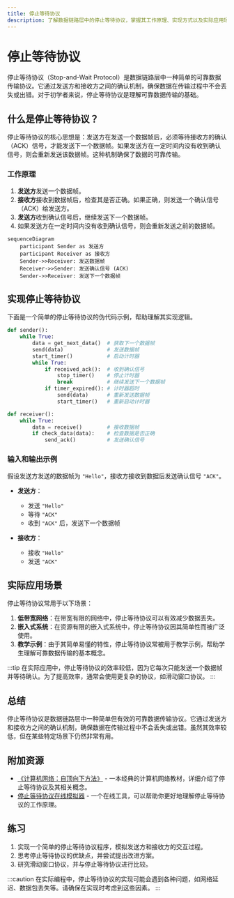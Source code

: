```yaml
---
title: 停止等待协议
description: 了解数据链路层中的停止等待协议，掌握其工作原理、实现方式以及实际应用场景。
---
```


# 停止等待协议

停止等待协议（Stop-and-Wait Protocol）是数据链路层中一种简单的可靠数据传输协议。它通过发送方和接收方之间的确认机制，确保数据在传输过程中不会丢失或出错。对于初学者来说，停止等待协议是理解可靠数据传输的基础。

## 什么是停止等待协议？

停止等待协议的核心思想是：发送方在发送一个数据帧后，必须等待接收方的确认（ACK）信号，才能发送下一个数据帧。如果发送方在一定时间内没有收到确认信号，则会重新发送该数据帧。这种机制确保了数据的可靠传输。

### 工作原理

1. **发送方**发送一个数据帧。
2. **接收方**接收到数据帧后，检查其是否正确。如果正确，则发送一个确认信号（ACK）给发送方。
3. **发送方**收到确认信号后，继续发送下一个数据帧。
4. 如果发送方在一定时间内没有收到确认信号，则会重新发送之前的数据帧。

```mermaid
sequenceDiagram
    participant Sender as 发送方
    participant Receiver as 接收方
    Sender->>Receiver: 发送数据帧
    Receiver->>Sender: 发送确认信号 (ACK)
    Sender->>Receiver: 发送下一个数据帧
```

## 实现停止等待协议

下面是一个简单的停止等待协议的伪代码示例，帮助理解其实现逻辑。

```python
def sender():
    while True:
        data = get_next_data()  # 获取下一个数据帧
        send(data)              # 发送数据帧
        start_timer()           # 启动计时器
        while True:
            if received_ack():  # 收到确认信号
                stop_timer()    # 停止计时器
                break           # 继续发送下一个数据帧
            if timer_expired(): # 计时器超时
                send(data)      # 重新发送数据帧
                start_timer()   # 重新启动计时器

def receiver():
    while True:
        data = receive()        # 接收数据帧
        if check_data(data):    # 检查数据是否正确
            send_ack()          # 发送确认信号
```

### 输入和输出示例

假设发送方发送的数据帧为 `"Hello"`，接收方接收到数据后发送确认信号 `"ACK"`。

- **发送方**：
  - 发送 `"Hello"`
  - 等待 `"ACK"`
  - 收到 `"ACK"` 后，发送下一个数据帧

- **接收方**：
  - 接收 `"Hello"`
  - 发送 `"ACK"`

## 实际应用场景

停止等待协议常用于以下场景：

1. **低带宽网络**：在带宽有限的网络中，停止等待协议可以有效减少数据丢失。
2. **嵌入式系统**：在资源有限的嵌入式系统中，停止等待协议因其简单性而被广泛使用。
3. **教学示例**：由于其简单易懂的特性，停止等待协议常被用于教学示例，帮助学生理解可靠数据传输的基本概念。

:::tip
在实际应用中，停止等待协议的效率较低，因为它每次只能发送一个数据帧并等待确认。为了提高效率，通常会使用更复杂的协议，如滑动窗口协议。
:::

## 总结

停止等待协议是数据链路层中一种简单但有效的可靠数据传输协议。它通过发送方和接收方之间的确认机制，确保数据在传输过程中不会丢失或出错。虽然其效率较低，但在某些特定场景下仍然非常有用。

## 附加资源

- [《计算机网络：自顶向下方法》](https://example.com) - 一本经典的计算机网络教材，详细介绍了停止等待协议及其相关概念。
- [停止等待协议在线模拟器](https://example.com) - 一个在线工具，可以帮助你更好地理解停止等待协议的工作原理。

## 练习

1. 实现一个简单的停止等待协议程序，模拟发送方和接收方的交互过程。
2. 思考停止等待协议的优缺点，并尝试提出改进方案。
3. 研究滑动窗口协议，并与停止等待协议进行比较。

:::caution
在实际编程中，停止等待协议的实现可能会遇到各种问题，如网络延迟、数据包丢失等。请确保在实现时考虑到这些因素。
:::